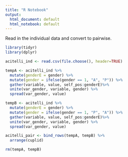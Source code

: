 ```yaml
---
title: "R Notebook"
output:
  html_document: default
  html_notebook: default
---
```


Read in the individual data and convert to pairwise. 

```r
library(tidyr)
library(dplyr)

acitelli_ind <- read.csv(file.choose(), header=TRUE)

tempA <- acitelli_ind %>% 
  mutate(genderE = gender) %>%
  mutate(gender = ifelse(gender == 1, "A", "P")) %>%
  gather(variable, value, self_pos:genderE)%>%
  unite(var_gender, variable, gender) %>%
  spread(var_gender, value)

tempB <- acitelli_ind %>% 
  mutate(genderE = gender) %>%
  mutate(gender = ifelse(gender == 1, "P", "A")) %>%
  gather(variable, value, self_pos:genderE)%>%
  unite(var_gender, variable, gender) %>%
  spread(var_gender, value)

acitelli_pair <- bind_rows(tempA, tempB) %>%
  arrange(cuplid)

rm(tempA, tempB)
```


